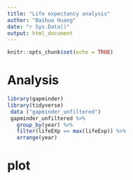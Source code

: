 ```yaml
---
title: "Life expectancy analysis"
author: "Baihua Huang"
date: "r Sys.Data()"
output: html_document
---
```


```r
knitr::opts_chunk$set(echo = TRUE)
```

# Analysis

```r
library(gapminder)
library(tidyverse)
 data ("gapminder_unfiltered")
 gapminder_unfiltered %>%
   group_by(year) %>%
   filter(lifeEXp == max(lifeExp)) %>%
   arrange(year)

```
# plot 
